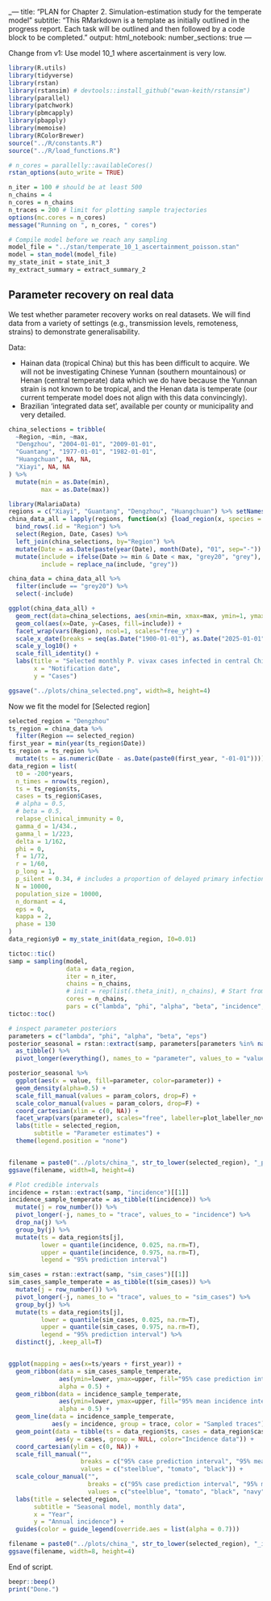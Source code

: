 _---
title: "PLAN for Chapter 2. Simulation-estimation study for the temperate model"
subtitle: "This RMarkdown is a template as initially outlined in the progress report. Each task will be outlined and then followed by a code block to be completed."
output:
html_notebook:
number_sections: true
---

Change from v1: Use model 10_1 where ascertainment is very low.

```r
library(R.utils)
library(tidyverse)
library(rstan)
library(rstansim) # devtools::install_github("ewan-keith/rstansim")
library(parallel)
library(patchwork)
library(pbmcapply)
library(pbapply)
library(memoise)
library(RColorBrewer)
source("../R/constants.R")
source("../R/load_functions.R")

# n_cores = parallelly::availableCores()
rstan_options(auto_write = TRUE)

n_iter = 100 # should be at least 500
n_chains = 4
n_cores = n_chains
n_traces = 200 # limit for plotting sample trajectories
options(mc.cores = n_cores)
message("Running on ", n_cores, " cores")

# Compile model before we reach any sampling
model_file = "../stan/temperate_10_1_ascertainment_poisson.stan"
model = stan_model(model_file)
my_state_init = state_init_3
my_extract_summary = extract_summary_2
```
## Parameter recovery on real data

We test whether parameter recovery works on real datasets. We will find data from a variety of settings (e.g., transmission levels, remoteness, strains) to demonstrate generalisability.

Data:

- Hainan data (tropical China) but this has been difficult to acquire.
We will not be investigating Chinese Yunnan (southern mountainous) or Henan (central temperate) data which we do have because the Yunnan strain is not known to be tropical, and the Henan data is temperate (our current temperate model does not align with this data convincingly).
- Brazilian 'integrated data set', available per county or municipality and very detailed.

```r
china_selections = tribble(
  ~Region, ~min, ~max,
  "Dengzhou", "2004-01-01", "2009-01-01",
  "Guantang", "1977-01-01", "1982-01-01",
  "Huangchuan", NA, NA,
  "Xiayi", NA, NA
) %>%
  mutate(min = as.Date(min),
         max = as.Date(max))

library(MalariaData)
regions = c("Xiayi", "Guantang", "Dengzhou", "Huangchuan") %>% setNames({.})
china_data_all = lapply(regions, function(x) {load_region(x, species = "Vivax", source="Local")}) %>%
  bind_rows(.id = "Region") %>%
  select(Region, Date, Cases) %>%
  left_join(china_selections, by="Region") %>%
  mutate(Date = as.Date(paste(year(Date), month(Date), "01", sep="-")) + months(1) - days(1)) %>% # Align to last day of the month
  mutate(include = ifelse(Date >= min & Date < max, "grey20", "grey"),
         include = replace_na(include, "grey"))

china_data = china_data_all %>%
  filter(include == "grey20") %>%
  select(-include)

ggplot(china_data_all) +
  geom_rect(data=china_selections, aes(xmin=min, xmax=max, ymin=1, ymax=Inf, x=NULL, y=NULL), alpha=0.4, fill="tomato") +
  geom_col(aes(x=Date, y=Cases, fill=include)) +
  facet_wrap(vars(Region), ncol=1, scales="free_y") +
  scale_x_date(breaks = seq(as.Date("1900-01-01"), as.Date("2025-01-01"), by="2 years"), date_labels = "%Y", limits=c(NA_Date_, as.Date("2009-12-31"))) +
  scale_y_log10() +
  scale_fill_identity() +
  labs(title = "Selected monthly P. vivax cases infected in central China",
       x = "Notification date",
       y = "Cases")

ggsave("../plots/china_selected.png", width=8, height=4)
```

Now we fit the model for [Selected region]

```r
selected_region = "Dengzhou"
ts_region = china_data %>%
  filter(Region == selected_region)
first_year = min(year(ts_region$Date))
ts_region = ts_region %>%
  mutate(ts = as.numeric(Date - as.Date(paste0(first_year, "-01-01"))))
data_region = list(
  t0 = -200*years,
  n_times = nrow(ts_region),
  ts = ts_region$ts,
  cases = ts_region$Cases,
  # alpha = 0.5,
  # beta = 0.5,
  relapse_clinical_immunity = 0,
  gamma_d = 1/434.,
  gamma_l = 1/223,
  delta = 1/162,
  phi = 0,
  f = 1/72,
  r = 1/60,
  p_long = 1,
  p_silent = 0.34, # includes a proportion of delayed primary infections
  N = 10000,
  population_size = 10000,
  n_dormant = 4,
  eps = 0,
  kappa = 2,
  phase = 130
)
data_region$y0 = my_state_init(data_region, I0=0.01)

tictoc::tic()
samp = sampling(model,
                data = data_region,
                iter = n_iter,
                chains = n_chains,
                # init = rep(list(.theta_init), n_chains), # Start from MLE solution
                cores = n_chains,
                pars = c("lambda", "phi", "alpha", "beta", "incidence", "sim_cases"))
tictoc::toc()
```

```r
# inspect parameter posteriors
parameters = c("lambda", "phi", "alpha", "beta", "eps")
posterior_seasonal = rstan::extract(samp, parameters[parameters %in% names(samp)]) %>%
  as_tibble() %>%
  pivot_longer(everything(), names_to = "parameter", values_to = "value")

posterior_seasonal %>%
  ggplot(aes(x = value, fill=parameter, color=parameter)) +
  geom_density(alpha=0.5) +
  scale_fill_manual(values = param_colors, drop=F) +
  scale_color_manual(values = param_colors, drop=F) +
  coord_cartesian(xlim = c(0, NA)) +
  facet_wrap(vars(parameter), scales="free", labeller=plot_labeller_novar) +
  labs(title = selected_region,
       subtitle = "Parameter estimates") +
  theme(legend.position = "none")


filename = paste0("../plots/china_", str_to_lower(selected_region), "_posterior_norci_poisson.png")
ggsave(filename, width=8, height=4)

# Plot credible intervals
incidence = rstan::extract(samp, "incidence")[[1]]
incidence_sample_temperate = as_tibble(t(incidence)) %>%
  mutate(j = row_number()) %>%
  pivot_longer(-j, names_to = "trace", values_to = "incidence") %>%
  drop_na(j) %>%
  group_by(j) %>%
  mutate(ts = data_region$ts[j],
         lower = quantile(incidence, 0.025, na.rm=T),
         upper = quantile(incidence, 0.975, na.rm=T),
         legend = "95% prediction interval")

sim_cases = rstan::extract(samp, "sim_cases")[[1]]
sim_cases_sample_temperate = as_tibble(t(sim_cases)) %>%
  mutate(j = row_number()) %>%
  pivot_longer(-j, names_to = "trace", values_to = "sim_cases") %>%
  group_by(j) %>%
  mutate(ts = data_region$ts[j],
         lower = quantile(sim_cases, 0.025, na.rm=T),
         upper = quantile(sim_cases, 0.975, na.rm=T),
         legend = "95% prediction interval") %>%
  distinct(j, .keep_all=T)


ggplot(mapping = aes(x=ts/years + first_year)) +
  geom_ribbon(data = sim_cases_sample_temperate,
              aes(ymin=lower, ymax=upper, fill="95% case prediction interval"),
              alpha = 0.5) +
  geom_ribbon(data = incidence_sample_temperate,
              aes(ymin=lower, ymax=upper, fill="95% mean incidence interval"),
              alpha = 0.5) +
  geom_line(data = incidence_sample_temperate,
            aes(y = incidence, group = trace, color = "Sampled traces"), alpha=0.03) +
  geom_point(data = tibble(ts = data_region$ts, cases = data_region$cases),
             aes(y = cases, group = NULL, color="Incidence data")) +
  coord_cartesian(ylim = c(0, NA)) +
  scale_fill_manual("", 
                    breaks = c("95% case prediction interval", "95% mean incidence interval", "Incidence data"),
                    values = c("steelblue", "tomato", "black")) +
  scale_colour_manual("", 
                      breaks = c("95% case prediction interval", "95% mean incidence interval", "Incidence data", "Sampled traces"),
                      values = c("steelblue", "tomato", "black", "navy")) +
  labs(title = selected_region,
       subtitle = "Seasonal model, monthly data",
       x = "Year",
       y = "Annual incidence") +
  guides(color = guide_legend(override.aes = list(alpha = 0.7)))

filename = paste0("../plots/china_", str_to_lower(selected_region), "_incidence_norci_poisson.png")
ggsave(filename, width=8, height=4)
```

End of script.

```r
beepr::beep()
print("Done.")
```

